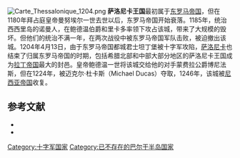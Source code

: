 {{expand|time=2014-11-19T11:36:25+00:00}}
{{unreferenced|time=2014-11-19T11:36:25+00:00}}
[[File:Carte_Thessalonique_1204.png|thumb]]
'''萨洛尼卡王国'''最初属于[[东罗马帝国|东罗马帝国]]，但在1180年拜占庭皇帝曼努埃尔一世去世以后，东罗马帝国开始衰落。1185年，统治西西里岛的诺曼人，在鲍德温伯爵和里卡多率领下攻占该城，带来了大规模的毁坏。但他们的统治不满一年，在两次战役中被东罗马帝国军队击败，被迫撤出该城。1204年4月13日，由于东罗马帝国都城君士坦丁堡被十字军攻陷，[[萨洛尼卡|萨洛尼卡]]也结束了归属东罗马帝国的时期，包括希腊北部和中部大部分地区的萨洛尼卡王国成为[[拉丁帝国|拉丁帝国]]最大的封邑。皇帝鲍德温一世将该城交给他的对手蒙费拉公爵博尼法斯，但在1224年，被迈克尔·杜卡斯（Michael Ducas）夺取，1246年，该城被[[尼西亚帝国|尼西亚帝国]]收复。

== 参考文献 ==
*{{Citation | surname=Haberstumpf | given=Walter | title=Dinastie europee nel Mediterraneo orientale. I Monferrato e i Savoia nei secoli XII–XV | place=Torino | year=1995 | url=http://centri.univr.it/RM/biblioteca/scaffale/volumi.htm#Walter%20Haberstumpf | accessdate=2014-11-20 | archive-date=2005-12-31 | archive-url=https://web.archive.org/web/20051231060532/http://centri.univr.it/RM/biblioteca/scaffale/volumi.htm#Walter%20Haberstumpf | dead-url=yes }}
*{{Citation | surname=Runciman | given=Steven | title=A history of the Crusades | publisher=Cambridge University Press | place=Cambridge | year=1951–1954 |author-link=Steven Runciman}}
{{reflist}}

{{十字軍國家}}
{{拉丁人治下的希腊}}
{{拜占庭帝國繼承國}}

[[Category:十字军国家|Category:十字军国家]]
[[Category:已不存在的巴尔干半岛国家|Category:已不存在的巴尔干半岛国家]]